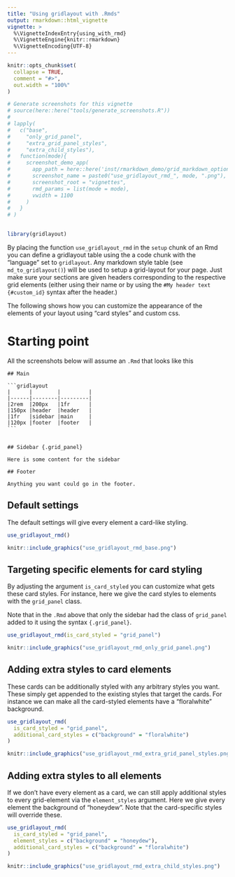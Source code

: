 ```yaml
---
title: "Using gridlayout with .Rmds"
output: rmarkdown::html_vignette
vignette: >
  %\VignetteIndexEntry{using_with_rmd}
  %\VignetteEngine{knitr::rmarkdown}
  %\VignetteEncoding{UTF-8}
---
```


```r
knitr::opts_chunk$set(
  collapse = TRUE,
  comment = "#>",
  out.width = "100%"
)

# Generate screenshots for this vignette
# source(here::here("tools/generate_screenshots.R"))
# 
# lapply(
#   c("base", 
#     "only_grid_panel",
#     "extra_grid_panel_styles",
#     "extra_child_styles"),
#   function(mode){
#     screenshot_demo_app(
#       app_path = here::here('inst/rmarkdown_demo/grid_markdown_options.Rmd'),
#       screenshot_name = paste0("use_gridlayout_rmd_", mode, ".png"),
#       screenshot_root = "vignettes",
#       rmd_params = list(mode = mode),
#       vwidth = 1100
#     )
#   }
# )
 
```

```r
library(gridlayout)
```


By placing the function `use_gridlayout_rmd` in the `setup` chunk of an Rmd you can define a gridlayout table using the a code chunk with the "language" set to `gridlayout`. Any markdown style table (see `md_to_gridlayout()`) will be used to setup a grid-layout for your page. Just make sure your sections are given headers corresponding to the respective grid elements (either using their name or by using the `#My header text {#custom_id}` syntax after the header.)


The following shows how you can customize the appearance of the elements of your layout using "card styles" and custom css. 


# Starting point

All the screenshots below will assume an `.Rmd` that looks like this

````
## Main

```gridlayout
|      |        |         |
|------|--------|---------|
|2rem  |200px   |1fr      |
|150px |header  |header   |
|1fr   |sidebar |main     |
|120px |footer  |footer   |
```


## Sidebar {.grid_panel}

Here is some content for the sidebar

## Footer

Anything you want could go in the footer.
````


## Default settings

The default settings will give every element a card-like styling. 
```r
use_gridlayout_rmd()
```


```r
knitr::include_graphics("use_gridlayout_rmd_base.png")
```


## Targeting specific elements for card styling

By adjusting the argument `is_card_styled` you can customize what gets these card styles. For instance, here we give the card styles to elements with the `grid_panel` class.

Note that in the `.Rmd` above that only the sidebar had the class of `grid_panel` added to it using the syntax `{.grid_panel}`.

```r
use_gridlayout_rmd(is_card_styled = "grid_panel")
```


```r
knitr::include_graphics("use_gridlayout_rmd_only_grid_panel.png")
```



## Adding extra styles to card elements

These cards can be additionally styled with any arbitrary styles you want. These simply get appended to the existing styles that target the cards. For instance we can make all the card-styled elements have a "floralwhite" background.

```r
use_gridlayout_rmd(
  is_card_styled = "grid_panel",
  additional_card_styles = c("background" = "floralwhite")
)
```


```r
knitr::include_graphics("use_gridlayout_rmd_extra_grid_panel_styles.png")
```



## Adding extra styles to all elements

If we don't have every element as a card, we can still apply additional styles to every grid-element via the `element_styles` argument. Here we give every element the background of "honeydew". Note that the card-specific styles will override these.

```r
use_gridlayout_rmd(
  is_card_styled = "grid_panel",
  element_styles = c("background" = "honeydew"),
  additional_card_styles = c("background" = "floralwhite")
)
```


```r
knitr::include_graphics("use_gridlayout_rmd_extra_child_styles.png")
```

